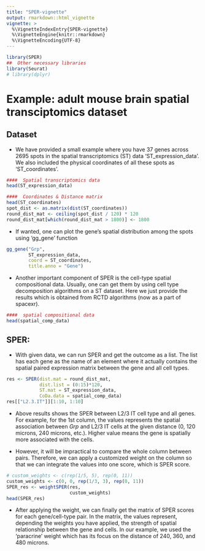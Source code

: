 ```yaml
---
title: "SPER-vignette"
output: rmarkdown::html_vignette
vignette: >
  %\VignetteIndexEntry{SPER-vignette}
  %\VignetteEngine{knitr::rmarkdown}
  %\VignetteEncoding{UTF-8}
---
```


```r
library(SPER)
##  Other necessary libraries
library(Seurat)
# library(dplyr)
```

# Example: adult mouse brain spatial transciptomics dataset

## Dataset
- We have provided a small example where you have 37 genes across 2695 spots in the spatial transcriptomics (ST) data 'ST_expression_data'. We also included the physical coordinates of all these spots as 'ST_coordinates'. 
  
```r
####  Spatial transcriptomics data
head(ST_expression_data)

####  Coordinates & Distance matrix
head(ST_coordinates)
spot_dist <- as.matrix(dist(ST_coordinates))
round_dist_mat <- ceiling(spot_dist / 120) * 120
round_dist_mat[which(round_dist_mat > 1800)] <- 1800
```

- If wanted, one can plot the gene's spatial distribution among the spots using 'gg_gene' function

```r
gg_gene("Grp",
        ST_expression_data,
        coord = ST_coordinates,
        title.anno = "Gene")
```

- Another important component of SPER is the cell-type spatial compositional data. Usually, one can get them by using cell type decomposition algorithms on a ST dataset. Here we just provide the results which is obtained from RCTD algorithms (now as a part of spacexr).

```r
####  spatial compositional data
head(spatial_comp_data)
```


## SPER: 
- With given data, we can run SPER and get the outcome as a list. The list has each gene as the name of an element where it actually contains the spatial paired expression matrix between the gene and all cell types. 

```r
res <- SPER(dist.mat = round_dist_mat,
            dist.list = (0:15)*120,
            ST.mat = ST_expression_data,
            CoDa.data = spatial_comp_data)
res[["L2.3.IT"]][1:10, 1:10]
```

- Above results shows the SPER between L2/3 IT cell type and all genes. For example, for the 1st column, the values represents the spatial association between *Grp* and L2/3 IT cells at the given distance (0, 120 microns, 240 microns, etc.). Higher value means the gene is spatially more associated with the cells. 

- However, it will be impractical to compare the whole column between pairs. Therefore, we can apply a customized weight on the column so that we can integrate the values into one score, which is SPER score.

```r
# custom_weights <- c(rep(1/5, 5), rep(0, 11))
custom_weights <- c(0, 0, rep(1/3, 3), rep(0, 11))
SPER_res <- weightSPER(res,
                       custom_weights)
head(SPER_res)
```

- After applying the weight, we can finally get the matrix of SPER scores for each gene/cell-type pair. In the matrix, the values represent, depending the weights you have applied, the strength of spatial relationship between the gene and cells. In our example, we used the 'paracrine' weight which has its focus on the distance of 240, 360, and 480 microns.


